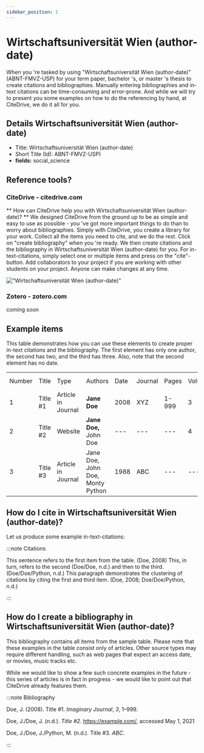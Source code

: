 ```yaml
---
sidebar_position: 1
---
```


# Wirtschaftsuniversität Wien (author-date)

When you 're tasked by using "Wirtschaftsuniversität Wien (author-date)" (ABNT-FMVZ-USP) for your term paper, bachelor 's, or master 's thesis to create citations and bibliographies.
Manually entering bibliographies and in-text citations can be time-consuming and error-prone. And while we will try to present you some examples on how to do the referencing by hand, at CiteDrive, we do it all for you.

## Details  Wirtschaftsuniversität Wien (author-date)
* Title: Wirtschaftsuniversität Wien (author-date)
* Short Title (Id): ABNT-FMVZ-USP)
* **fields:** social_science

## Reference tools?
### CiteDrive - citedrive.com
** How can CiteDrive help you with Wirtschaftsuniversität Wien (author-date)? **
We designed CiteDrive from the ground up to be as simple and easy to use as possible - you 've got more important things to do than to worry about bibliographies. Simply with CiteDrive, you create a library for your work. Collect all the items you need to cite, and we do the rest. Click on "create bibliography" when you 're ready. We then create citations and the bibliography in Wirtschaftsuniversität Wien (author-date) for you. For in-text-citations, simply select one or multiple items and press on the "cite"-button. Add collaborators to your project if you are working with other students on your project. Anyone can make changes at any time.


!["Wirtschaftsuniversität Wien (author-date)"](images/wirtschaftsuniversitat-wien-authordate.svg "Choose Wirtschaftsuniversität Wien (author-date) in the CiteDrive App")

### Zotero - zotero.com

coming soon

## Example items

This table demonstrates how you can use these elements to create proper in-text citations and the bibliography. The first element has only one author, the second has two, and the third has three. Also, note that the second element has no date.


<table>
  <tr>
   <td>Number
   </td>
   <td>Title
   </td>
   <td>Type
   </td>
   <td>Authors
   </td>
   <td>Date
   </td>
   <td>Journal
   </td>
   <td>Pages
   </td>
   <td>Volume
   </td>
   <td>Issue
   </td>
   <td>Access Date
   </td>
  </tr>
  <tr>
   <td>1
   </td>
   <td>Title #1
   </td>
   <td>Article in Journal
   </td>
   <td><strong>Jane Doe</strong>
   </td>
   <td>2008
   </td>
   <td>XYZ
   </td>
   <td>1-999
   </td>
   <td>3
   </td>
   <td>2
   </td>
   <td>--
   </td>
  </tr>
  <tr>
   <td>
2
   </td>
   <td>Title #2
   </td>
   <td>Website
   </td>
   <td><strong>Jane Doe, </strong>John Doe
   </td>
   <td>---
   </td>
   <td>---
   </td>
   <td>---
   </td>
   <td>4
   </td>
   <td>---
   </td>
   <td>2020-05-01
   </td>
  </tr>
  <tr>
   <td>3
   </td>
   <td>Title #3
   </td>
   <td>Article in Journal
   </td>
   <td>Jane Doe, John Doe, Monty Python
   </td>
   <td>1988
   </td>
   <td>ABC
   </td>
   <td>---
   </td>
   <td>---
   </td>
   <td>16
   </td>
   <td>---
   </td>
  </tr>
</table>



## How do I cite in  Wirtschaftsuniversität Wien (author-date)?

Let us produce some example in-text-citations:

:::note Citations


This sentence refers to the first item from the table. (Doe, 2008) This, in turn, refers to the second (Doe/Doe, n.d.)
and then to the third.  (Doe/Doe/Python, n.d.)
This paragraph demonstrates the clustering of citations by citing the first and third item. (Doe, 2008; Doe/Doe/Python, n.d.)

:::

## How do I create a bibliography in Wirtschaftsuniversität Wien (author-date)?

This bibliography contains all items from the sample table. Please note that these examples in the table consist only of articles. Other source types may require different handling, such as web pages that expect an access date, or movies, music tracks etc.

While we would like to show a few such concrete examples in the future - this series of articles is in fact in progress - we would like to point out that CiteDrive already features them.

:::note Bibliography

Doe, J.  (2008). Title #1. <i>Imaginary Journal</i>, <i>3</i>, 1–999.

Doe, J./Doe, J.  (n.d.). <i>Title #2</i>. https://example.com/, accessed May 1, 2021

Doe, J./Doe, J./Python, M.  (n.d.). Title #3. <i>ABC</i>.



:::


        